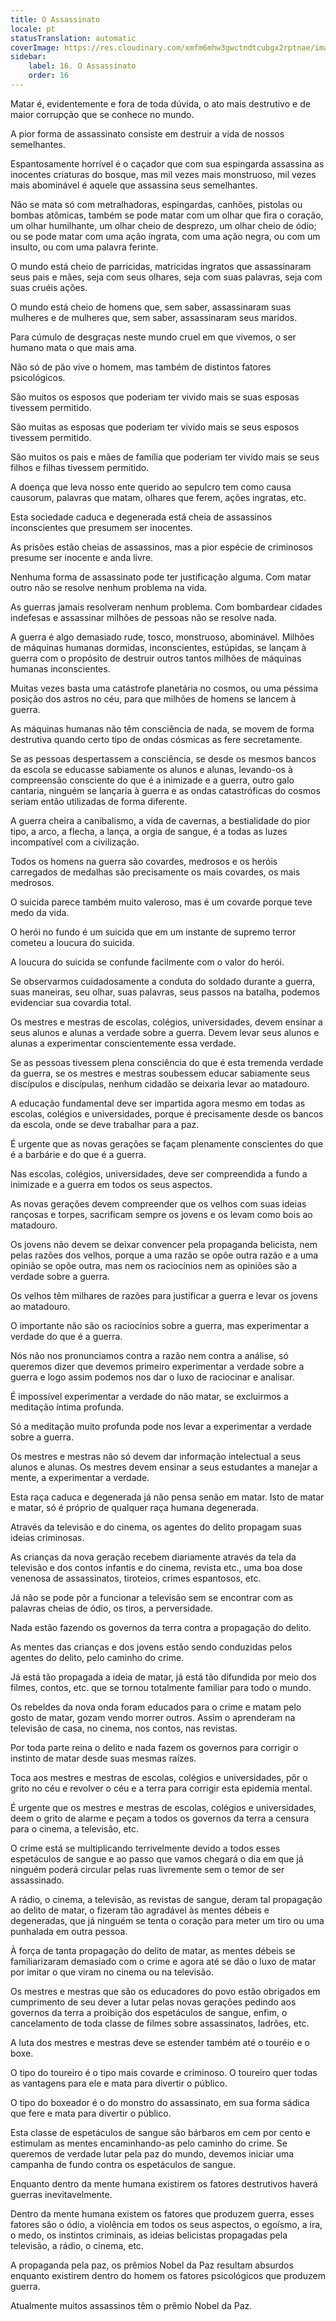 ```yaml
---
title: O Assassinato
locale: pt
statusTranslation: automatic
coverImage: https://res.cloudinary.com/xmfm6mhw3gwctndtcubgx2rptnae/image/upload/v1740337243/small_cover_educacion_fundamental_a051170f1c.webp
sidebar:
    label: 16. O Assassinato
    order: 16
---
```

Matar é, evidentemente e fora de toda dúvida, o ato mais destrutivo e de maior corrupção que se conhece no mundo.

A pior forma de assassinato consiste em destruir a vida de nossos semelhantes.

Espantosamente horrível é o caçador que com sua espingarda assassina as inocentes criaturas do bosque, mas mil vezes mais monstruoso, mil vezes mais abominável é aquele que assassina seus semelhantes.

Não se mata só com metralhadoras, espingardas, canhões, pistolas ou bombas atômicas, também se pode matar com um olhar que fira o coração, um olhar humilhante, um olhar cheio de desprezo, um olhar cheio de ódio; ou se pode matar com uma ação ingrata, com uma ação negra, ou com um insulto, ou com uma palavra ferinte.

O mundo está cheio de parricidas, matricidas ingratos que assassinaram seus pais e mães, seja com seus olhares, seja com suas palavras, seja com suas cruéis ações.

O mundo está cheio de homens que, sem saber, assassinaram suas mulheres e de mulheres que, sem saber, assassinaram seus maridos.

Para cúmulo de desgraças neste mundo cruel em que vivemos, o ser humano mata o que mais ama.

Não só de pão vive o homem, mas também de distintos fatores psicológicos.

São muitos os esposos que poderiam ter vivido mais se suas esposas tivessem permitido.

São muitas as esposas que poderiam ter vivido mais se seus esposos tivessem permitido.

São muitos os pais e mães de família que poderiam ter vivido mais se seus filhos e filhas tivessem permitido.

A doença que leva nosso ente querido ao sepulcro tem como causa causorum, palavras que matam, olhares que ferem, ações ingratas, etc.

Esta sociedade caduca e degenerada está cheia de assassinos inconscientes que presumem ser inocentes.

As prisões estão cheias de assassinos, mas a pior espécie de criminosos presume ser inocente e anda livre.

Nenhuma forma de assassinato pode ter justificação alguma. Com matar outro não se resolve nenhum problema na vida.

As guerras jamais resolveram nenhum problema. Com bombardear cidades indefesas e assassinar milhões de pessoas não se resolve nada.

A guerra é algo demasiado rude, tosco, monstruoso, abominável. Milhões de máquinas humanas dormidas, inconscientes, estúpidas, se lançam à guerra com o propósito de destruir outros tantos milhões de máquinas humanas inconscientes.

Muitas vezes basta uma catástrofe planetária no cosmos, ou uma péssima posição dos astros no céu, para que milhões de homens se lancem à guerra.

As máquinas humanas não têm consciência de nada, se movem de forma destrutiva quando certo tipo de ondas cósmicas as fere secretamente.

Se as pessoas despertassem a consciência, se desde os mesmos bancos da escola se educasse sabiamente os alunos e alunas, levando-os à compreensão consciente do que é a inimizade e a guerra, outro galo cantaria, ninguém se lançaria à guerra e as ondas catastróficas do cosmos seriam então utilizadas de forma diferente.

A guerra cheira a canibalismo, a vida de cavernas, a bestialidade do pior tipo, a arco, a flecha, a lança, a orgia de sangue, é a todas as luzes incompatível com a civilização.

Todos os homens na guerra são covardes, medrosos e os heróis carregados de medalhas são precisamente os mais covardes, os mais medrosos.

O suicida parece também muito valeroso, mas é um covarde porque teve medo da vida.

O herói no fundo é um suicida que em um instante de supremo terror cometeu a loucura do suicida.

A loucura do suicida se confunde facilmente com o valor do herói.

Se observarmos cuidadosamente a conduta do soldado durante a guerra, suas maneiras, seu olhar, suas palavras, seus passos na batalha, podemos evidenciar sua covardia total.

Os mestres e mestras de escolas, colégios, universidades, devem ensinar a seus alunos e alunas a verdade sobre a guerra. Devem levar seus alunos e alunas a experimentar conscientemente essa verdade.

Se as pessoas tivessem plena consciência do que é esta tremenda verdade da guerra, se os mestres e mestras soubessem educar sabiamente seus discípulos e discípulas, nenhum cidadão se deixaria levar ao matadouro.

A educação fundamental deve ser impartida agora mesmo em todas as escolas, colégios e universidades, porque é precisamente desde os bancos da escola, onde se deve trabalhar para a paz.

É urgente que as novas gerações se façam plenamente conscientes do que é a barbárie e do que é a guerra.

Nas escolas, colégios, universidades, deve ser compreendida a fundo a inimizade e a guerra em todos os seus aspectos.

As novas gerações devem compreender que os velhos com suas ideias rançosas e torpes, sacrificam sempre os jovens e os levam como bois ao matadouro.

Os jovens não devem se deixar convencer pela propaganda belicista, nem pelas razões dos velhos, porque a uma razão se opõe outra razão e a uma opinião se opõe outra, mas nem os raciocínios nem as opiniões são a verdade sobre a guerra.

Os velhos têm milhares de razões para justificar a guerra e levar os jovens ao matadouro.

O importante não são os raciocínios sobre a guerra, mas experimentar a verdade do que é a guerra.

Nós não nos pronunciamos contra a razão nem contra a análise, só queremos dizer que devemos primeiro experimentar a verdade sobre a guerra e logo assim podemos nos dar o luxo de raciocinar e analisar.

É impossível experimentar a verdade do não matar, se excluirmos a meditação íntima profunda.

Só a meditação muito profunda pode nos levar a experimentar a verdade sobre a guerra.

Os mestres e mestras não só devem dar informação intelectual a seus alunos e alunas. Os mestres devem ensinar a seus estudantes a manejar a mente, a experimentar a verdade.

Esta raça caduca e degenerada já não pensa senão em matar. Isto de matar e matar, só é próprio de qualquer raça humana degenerada.

Através da televisão e do cinema, os agentes do delito propagam suas ideias criminosas.

As crianças da nova geração recebem diariamente através da tela da televisão e dos contos infantis e do cinema, revista etc., uma boa dose venenosa de assassinatos, tiroteios, crimes espantosos, etc.

Já não se pode pôr a funcionar a televisão sem se encontrar com as palavras cheias de ódio, os tiros, a perversidade.

Nada estão fazendo os governos da terra contra a propagação do delito.

As mentes das crianças e dos jovens estão sendo conduzidas pelos agentes do delito, pelo caminho do crime.

Já está tão propagada a ideia de matar, já está tão difundida por meio dos filmes, contos, etc. que se tornou totalmente familiar para todo o mundo.

Os rebeldes da nova onda foram educados para o crime e matam pelo gosto de matar, gozam vendo morrer outros. Assim o aprenderam na televisão de casa, no cinema, nos contos, nas revistas.

Por toda parte reina o delito e nada fazem os governos para corrigir o instinto de matar desde suas mesmas raízes.

Toca aos mestres e mestras de escolas, colégios e universidades, pôr o grito no céu e revolver o céu e a terra para corrigir esta epidemia mental.

É urgente que os mestres e mestras de escolas, colégios e universidades, deem o grito de alarme e peçam a todos os governos da terra a censura para o cinema, a televisão, etc.

O crime está se multiplicando terrivelmente devido a todos esses espetáculos de sangue e ao passo que vamos chegará o dia em que já ninguém poderá circular pelas ruas livremente sem o temor de ser assassinado.

A rádio, o cinema, a televisão, as revistas de sangue, deram tal propagação ao delito de matar, o fizeram tão agradável às mentes débeis e degeneradas, que já ninguém se tenta o coração para meter um tiro ou uma punhalada em outra pessoa.

À força de tanta propagação do delito de matar, as mentes débeis se familiarizaram demasiado com o crime e agora até se dão o luxo de matar por imitar o que viram no cinema ou na televisão.

Os mestres e mestras que são os educadores do povo estão obrigados em cumprimento de seu dever a lutar pelas novas gerações pedindo aos governos da terra a proibição dos espetáculos de sangue, enfim, o cancelamento de toda classe de filmes sobre assassinatos, ladrões, etc.

A luta dos mestres e mestras deve se estender também até o touréio e o boxe.

O tipo do toureiro é o tipo mais covarde e criminoso. O toureiro quer todas as vantagens para ele e mata para divertir o público.

O tipo do boxeador é o do monstro do assassinato, em sua forma sádica que fere e mata para divertir o público.

Esta classe de espetáculos de sangue são bárbaros em cem por cento e estimulam as mentes encaminhando-as pelo caminho do crime. Se queremos de verdade lutar pela paz do mundo, devemos iniciar uma campanha de fundo contra os espetáculos de sangue.

Enquanto dentro da mente humana existirem os fatores destrutivos haverá guerras inevitavelmente.

Dentro da mente humana existem os fatores que produzem guerra, esses fatores são o ódio, a violência em todos os seus aspectos, o egoísmo, a ira, o medo, os instintos criminais, as ideias belicistas propagadas pela televisão, a rádio, o cinema, etc.

A propaganda pela paz, os prêmios Nobel da Paz resultam absurdos enquanto existirem dentro do homem os fatores psicológicos que produzem guerra.

Atualmente muitos assassinos têm o prêmio Nobel da Paz.

